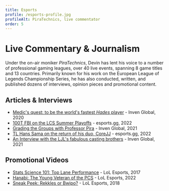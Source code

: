 ```yaml
---
title: Esports
profile: /esports-profile.jpg
profileAlt: PiraTechnics, live commentator
order: 5
---
```


# Live Commentary & Journalism

Under the on-air moniker _PiraTechnics_, Devin has lent his voice to a number of professional gaming leagues, over 40 live events, spanning 8 game titles and 13 countries. Primarily known for his work on the European League of Legends Championship Series, he has also conducted, written, and published dozens of interviews, opinion pieces and promotional content.

## Articles & Interviews

- [Medic's quest: to be the world's fastest _Hades_ player](https://www.invenglobal.com/articles/12836/lec-shoutcaster-medic-on-his-quest-to-become-the-fastest-hades-player-in-the-world) - Inven Global, 2020
- [100T FBI on the LCS Summer Playoffs](https://esports.gg/news/league-of-legends/100t-fbi-talks-about-liquid-plus-lcs-playoffs/) - esports.gg, 2022
- [Grading the Groups with Professor Pira](https://www.invenglobal.com/articles/15384/2021-league-of-legends-world-championship-grading-the-groups-with-professor-pira) - Inven Global, 2021
- [TL Hans Sama on the return of his duo, CoreJJ](https://esports.gg/news/league-of-legends/hans-sama/) - esports.gg, 2022
- [An Interview with the LJL's fabulous casting brothers](https://www.invenglobal.com/articles/15355/nymaera-initialise-share-thoughts-on-dfms-worlds-2021-ljl-growth-and-casting-ljl-as-brothers) - Inven Global, 2021

## Promotional Videos

- [Stats Science 101: Top Lane Performance](https://youtu.be/kkp_LMYBEFY?si=0ldEPeCXkHvkrb5a) - LoL Esports, 2017
- [Hanabi: The Young Veteran of the PCS](https://youtu.be/65APF2BExQc?si=uUxkv_FzXiixpCr6) - LoL Esports, 2022
- [Sneak Peek: Rekkles or Bwipo?](https://youtu.be/7ftSC7qRUOU?si=_VzIXe_EHp3dPAET) - LoL Esports, 2018

